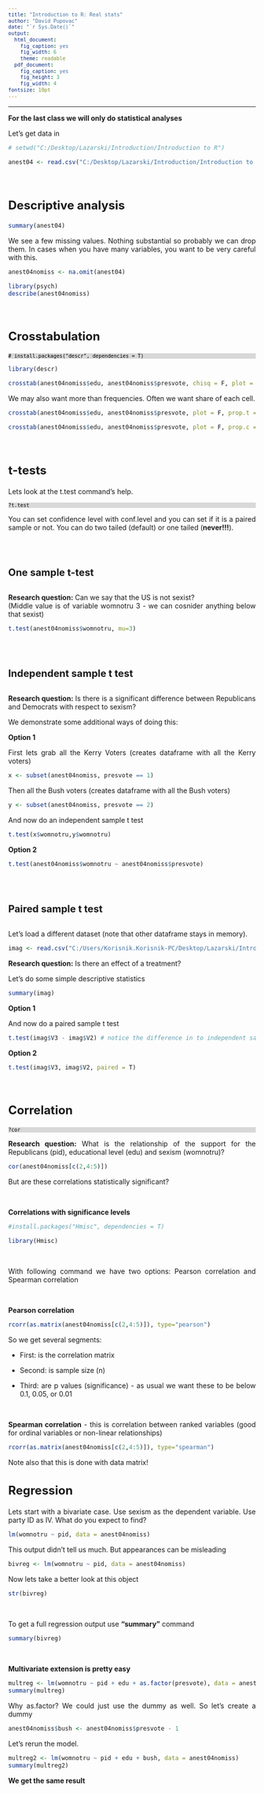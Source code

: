 ---
title: "Introduction to R: Real stats"
author: "David Pupovac"
date: "`r Sys.Date()`"
output:
  html_document:
    fig_caption: yes
    fig_width: 6
    theme: readable
  pdf_document:
    fig_caption: yes
    fig_height: 3
    fig_width: 4
fontsize: 10pt
---
  
<style type="text/css">
  
  body, td {
    font-size: 14px;
    text-align: justify;
  }
code.r{
  font-size: 12px;
}
pre{
  background-color: #FFFFFF;
    font-size: 12px;
}
pre:not([class]) {
  background-color: #D8D8D8;
    color: black;
}
h1 {
  font-size: 28px;
  text-align: center;
}
h2 {
  font-size: 24px;
  text-align: left;
}
h3 {
  font-size: 20px;
  text-align: left;
  margin: 2em 0 1.5em 0;
}
h4 {
  font-size: 18px;
  text-align: center;
  margin: 0em 0 1em 0;
}
</style>
--- 

**For the last class we will only do statistical analyses**

Let's get data in

```{R}
# setwd("C:/Desktop/Lazarski/Introduction/Introduction to R")
```

```{R}
anest04 <- read.csv("C:/Desktop/Lazarski/Introduction/Introduction to R/a02anes2004trimmed.csv")
```

<br>

## Descriptive analysis

```{R}
summary(anest04)
```

We see a few missing values.  Nothing substantial so probably we can drop them. In cases when you have many variables, you want to be very careful with this.

```{R}
anest04nomiss <- na.omit(anest04)

library(psych)
describe(anest04nomiss)
```

<br>

## Crosstabulation

```{}
# install.packages("descr", dependencies = T)
```

```{R}
library(descr)

crosstab(anest04nomiss$edu, anest04nomiss$presvote, chisq = F, plot = F)
```

We may also want more than frequencies.  Often we want share of each cell.

```{R}
crosstab(anest04nomiss$edu, anest04nomiss$presvote, plot = F, prop.t = T)

crosstab(anest04nomiss$edu, anest04nomiss$presvote, plot = F, prop.c = T)
```

<br>

## t-tests

Lets look at the t.test command's help.

```{}
?t.test
```

You can set confidence level with conf.level and you can set if it is a paired sample or not. You can do two tailed (default) or one tailed (**never!!!**).

<br>

### One sample t-test

**Research question:** Can we say that the US is not sexist?  
(Middle value is of variable womnotru  3 - we can cosnider anything below that sexist)

```{R}
t.test(anest04nomiss$womnotru, mu=3)
```

<br>

### Independent sample t test

**Research question:** Is there is a significant difference between Republicans and Democrats with respect to sexism?

We demonstrate some additional ways of doing this:

**Option  1**

First lets grab all the Kerry Voters  (creates dataframe with all the Kerry voters)
```{R}
x <- subset(anest04nomiss, presvote == 1)
```

Then all the Bush voters  (creates dataframe with all the Bush voters)
```{R}
y <- subset(anest04nomiss, presvote == 2)
```

And now do an independent sample t test
```{R}
t.test(x$womnotru,y$womnotru)
```

**Option 2**

```{R}
t.test(anest04nomiss$womnotru ~ anest04nomiss$presvote)
```

<br>

### Paired sample t test

Let's load a different dataset (note that other dataframe stays in memory).


```{R}
imag <- read.csv("C:/Users/Korisnik.Korisnik-PC/Desktop/Lazarski/Introduction to R/sixth_class_data/imaginationtherapy.csv", header = F)
```

**Research question:** Is there an effect of a treatment?

Let's do some simple descriptive statistics

```{R}
summary(imag)

```

**Option  1**

And now do a paired sample t test
```{R}
t.test(imag$V3 - imag$V2) # notice the difference in to independent samaple t test ( ~ vs. -)
```

**Option  2**

```{R}
t.test(imag$V3, imag$V2, paired = T)
```

<br>

## Correlation
```{}
?cor
```

**Research question:** What is the relationship of the support for the Republicans (pid), educational level (edu) and sexism (womnotru)?

```{R}
cor(anest04nomiss[c(2,4:5)])
```

But are these correlations statistically significant?

<br>

**Correlations with significance levels**

```{R}
#install.packages("Hmisc", dependencies = T)

library(Hmisc)
```

<br>

With following command we have two options: Pearson correlation and Spearman correlation

<br>

**Pearson correlation**

```{R}
rcorr(as.matrix(anest04nomiss[c(2,4:5)]), type="pearson") 
```

So we get  several segments:

-	First: is the correlation matrix

-	Second: is sample size (n)

-	Third: are p values (significance) - as usual we want these to be  below 0.1, 0.05, or 0.01

<br>

**Spearman correlation** - this is correlation between ranked variables (good for ordinal variables or non-linear relationships)

```{R}
rcorr(as.matrix(anest04nomiss[c(2,4:5)]), type="spearman")
```

Note also that this is done with data matrix!



## Regression

Lets start with a bivariate case.
Use sexism as the dependent variable.  Use party ID as IV.
What do you expect to find?

```{R}
lm(womnotru ~ pid, data = anest04nomiss)
```


This output didn't tell us much. But appearances can be misleading


```{R}
bivreg <- lm(womnotru ~ pid, data = anest04nomiss)
```

Now lets take a better look at this object

```{R}
str(bivreg)
```


<br>

To get a full regression output use **"summary"** command

```{R}
summary(bivreg)
```


<br>

**Multivariate extension is pretty easy**


```{R}
multreg <- lm(womnotru ~ pid + edu + as.factor(presvote), data = anest04nomiss)
summary(multreg)
```

Why as.factor?  We could just use the dummy as well. So let's create a dummy

```{R}
anest04nomiss$bush <- anest04nomiss$presvote - 1
```

Let's rerun the model.

```{R}
multreg2 <- lm(womnotru ~ pid + edu + bush, data = anest04nomiss)
summary(multreg2)
```

**We get the same result**
